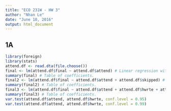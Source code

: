 ---
title: "ECO 231W - HW 3"
author: "Nhan Le"
date: "June 10, 2016"
output: html_document
---

## 1A

```{r 1A}
library(foreign)
library(stats)
attend.df <- read.dta(file.choose())
final <- lm(attend.df$final ~ attend.df$attend) # Linear regression with attend.
summary(final) # Table of coefficients.
final2 <- lm(attend.df$final ~ attend.df$attend + attend.df$skipped) # Linear regression with attend and skipped.
summary(final2) # Table of coefficients.
final3 <- lm(attend.df$final ~ attend.df$attend + attend.df$hwrte + attend.df$priGPA + attend.df$ACT + attend.df$frosh + attend.df$soph) # Linear regression with attend, hwrte, priGPA, ACT, frosh, and soph.
summary(final3) # Table of coefficients.
var.test(attend.df$attend, attend.df$hwrte, conf.level = 0.95)
var.test(attend.df$attend, attend.df$hwrte, conf.level = 0.99)
```


